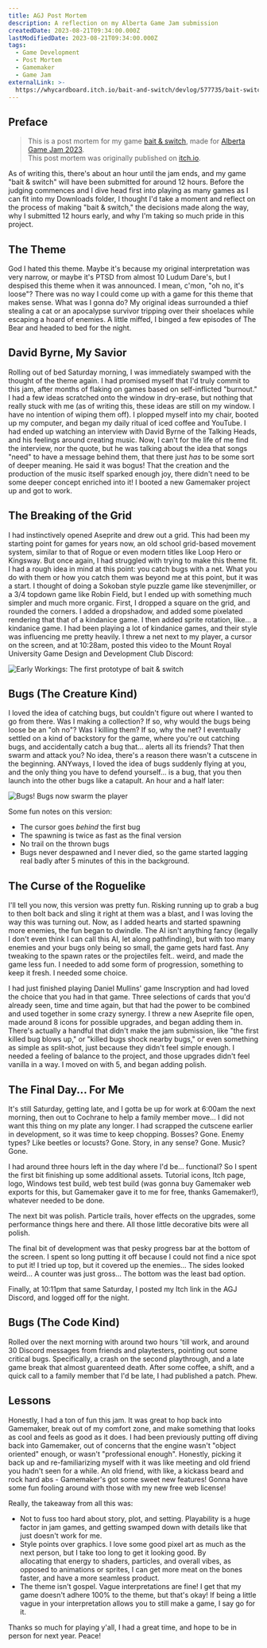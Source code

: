 ```yaml
---
title: AGJ Post Mortem
description: A reflection on my Alberta Game Jam submission
createdDate: 2023-08-21T09:34:00.000Z
lastModifiedDate: 2023-08-21T09:34:00.000Z
tags:
  - Game Development
  - Post Mortem
  - Gamemaker
  - Game Jam
externalLink: >-
  https://whycardboard.itch.io/bait-and-switch/devlog/577735/bait-switch-a-postmortem
---
```


## Preface

> This is a post mortem for my game [bait & switch](https://whycardboard.itch.io/bait-and-switch), made for [Alberta Game Jam 2023](https://itch.io/jam/alberta-game-jam-2023).\
> This post mortem was originally published on [itch.io](https://whycardboard.itch.io/bait-and-switch/devlog/577735/bait-switch-a-postmortem).

As of writing this, there's about an hour until the jam ends, and my game "bait & switch" will have been submitted for around 12 hours. Before the judging commences and I dive head first into playing as many games as I can fit into my Downloads folder, I thought I'd take a moment and reflect on the process of making "bait & switch," the decisions made along the way, why I submitted 12 hours early, and why I'm taking so much pride in this project.

## The Theme

God I hated this theme. Maybe it's because my original interpretation was very narrow, or maybe it's PTSD from almost 10 Ludum Dare's, but I despised this theme when it was announced. I mean, c'mon, "oh no, it's loose"? There was no way I could come up with a game for this theme that makes sense. What was I gonna do? My original ideas surrounded a thief stealing a cat or an apocalypse survivor tripping over their shoelaces while escaping a hoard of enemies. A little miffed, I binged a few episodes of The Bear and headed to bed for the night.

## David Byrne, My Savior

Rolling out of bed Saturday morning, I was immediately swamped with the thought of the theme again. I had promised myself that I'd truly commit to this jam, after months of flaking on games based on self-inflicted "burnout." I had a few ideas scratched onto the window in dry-erase, but nothing that really stuck with me (as of writing this, these ideas are still on my window. I have no intention of wiping them off). I plopped myself into my chair, booted up my computer, and began my daily ritual of iced coffee and YouTube. I had ended up watching an interview with David Byrne of the Talking Heads, and his feelings around creating music. Now, I can't for the life of me find the interview, nor the quote, but he was talking about the idea that songs "need" to have a message behind them, that there just _has_ to be some sort of deeper meaning. He said it was bogus! That the creation and the production of the music itself sparked enough joy, there didn't need to be some deeper concept enriched into it! I booted a new Gamemaker project up and got to work.

## The Breaking of the Grid

I had instinctively opened Aseprite and drew out a grid. This had been my starting point for games for years now, an old school grid-based movement system, similar to that of Rogue or even modern titles like Loop Hero or Kingsway. But once again, I had struggled with trying to make this theme fit. I had a rough idea in mind at this point: you catch bugs with a net. What you do with them or how you catch them was beyond me at this point, but it was a start. I thought of doing a Sokoban style puzzle game like stevenjmiller, or a 3/4 topdown game like Robin Field, but I ended up with something much simpler and much more organic. First, I dropped a square on the grid, and rounded the corners. I added a dropshadow, and added some pixelated rendering that that of a kindanice game. I then added sprite rotation, like... a kindanice game. I had been playing a lot of kindanice games, and their style was influencing me pretty heavily. I threw a net next to my player, a cursor on the screen, and at 10:28am, posted this video to the Mount Royal University Game Design and Development Club Discord:

![](/images/agj-post-mortem/5ZWH0s.gif "Early Workings: The first prototype of bait & switch")

## Bugs (The Creature Kind)

I loved the idea of catching bugs, but couldn't figure out where I wanted to go from there. Was I making a collection? If so, why would the bugs being loose be an "oh no"? Was I killing them? If so, why the net? I eventually settled on a kind of backstory for the game, where you're out catching bugs, and accidentally catch a bug that... alerts all its friends? That then swarm and attack you? No idea, there's a reason there wasn't a cutscene in the beginning. ANYways, I loved the idea of bugs suddenly flying at you, and the only thing you have to defend yourself... is a bug, that you then launch into the other bugs like a catapult. An hour and a half later:

![](/images/agj-post-mortem/NvwQPx.gif "Bugs! Bugs now swarm the player")

Some fun notes on this version:

- The cursor goes _behind_ the first bug
- The spawning is twice as fast as the final version
- No trail on the thrown bugs
- Bugs never despawned and I never died, so the game started lagging real badly after 5 minutes of this in the background.

## The Curse of the Roguelike

I'll tell you now, this version was pretty fun. Risking running up to grab a bug to then bolt back and sling it right at them was a blast, and I was loving the way this was turning out. Now, as I added hearts and started spawning more enemies, the fun began to dwindle. The AI isn't anything fancy (legally I don't even think I can call this AI, let along pathfinding), but with too many enemies and your bugs only being so small, the game gets hard fast. Any tweaking to the spawn rates or the projectiles felt.. weird, and made the game less fun. I needed to add some form of progression, something to keep it fresh. I needed some choice.

I had just finished playing Daniel Mullins' game Inscryption and had loved the choice that you had in that game. Three selections of cards that you'd already seen, time and time again, but that had the power to be combined and used together in some crazy synergy. I threw a new Aseprite file open, made around 8 icons for possible upgrades, and began adding them in. There's actually a handful that didn't make the jam submission, like "the first killed bug blows up," or "killed bugs shock nearby bugs," or even something as simple as split-shot, just because they didn't feel simple enough. I needed a feeling of balance to the project, and those upgrades didn't feel vanilla in a way. I moved on with 5, and began adding polish.

## The Final Day... For Me

It's still Saturday, getting late, and I gotta be up for work at 6:00am the next morning, then out to Cochrane to help a family member move... I did not want this thing on my plate any longer. I had scrapped the cutscene earlier in development, so it was time to keep chopping. Bosses? Gone. Enemy types? Like beetles or locusts? Gone. Story, in any sense? Gone. Music? Gone.

I had around three hours left in the day where I'd be... functional? So I spent the first bit finishing up some additional assets. Tutorial icons, Itch page, logo, Windows test build, web test build (was gonna buy Gamemaker web exports for this, but Gamemaker gave it to me for free, thanks Gamemaker!), whatever needed to be done.

The next bit was polish. Particle trails, hover effects on the upgrades, some performance things here and there. All those little decorative bits were all polish.

The final bit of development was that pesky progress bar at the bottom of the screen. I spent so long putting it off because I could not find a nice spot to put it! I tried up top, but it covered up the enemies... The sides looked weird... A counter was just gross... The bottom was the least bad option.

Finally, at 10:11pm that same Saturday, I posted my Itch link in the AGJ Discord, and logged off for the night.

## Bugs (The Code Kind)

Rolled over the next morning with around two hours 'till work, and around 30 Discord messages from friends and playtesters, pointing out some critical bugs. Specifically, a crash on the second playthrough, and a late game break that almost guarenteed death. After some coffee, a shift, and a quick call to a family member that I'd be late, I had published a patch. Phew.

## Lessons

Honestly, I had a ton of fun this jam. It was great to hop back into Gamemaker, break out of my comfort zone, and make something that looks as cool and feels as good as it does. I had been previously putting off diving back into Gamemaker, out of concerns that the engine wasn't "object oriented" enough, or wasn't "professional enough". Honestly, picking it back up and re-familiarizing myself with it was like meeting and old friend you hadn't seen for a while. An old friend, with like, a kickass beard and rock hard abs - Gamemaker's got some sweet new features! Gonna have some fun fooling around with those with my new free web license!

Really, the takeaway from all this was:

- Not to fuss too hard about story, plot, and setting. Playability is a huge factor in jam games, and getting swamped down with details like that just doesn't work for me.
- Style points over graphics. I love some good pixel art as much as the next person, but I take too long to get it looking good. By \
  allocating that energy to shaders, particles, and overall vibes, as opposed to animations or sprites, I can get more meat on the bones faster, and have a more seamless product.
- The theme isn't gospel. Vague interpretations are fine! I get that my game doesn't adhere 100% to the theme, but that's okay! If being a little vague in your interpretation allows you to still make a game, I say go for it.

Thanks so much for playing y'all, I had a great time, and hope to be in person for next year. Peace!

